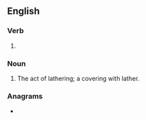 ==English==

===Verb===
{{head|en|verb form}}

# {{present participle of|en|lather|nocat=1}}

===Noun===
{{en-noun}}

# The act of lathering; a covering with lather.

===Anagrams===
* {{anagrams|en|a=aeghilnrt|Earthling|earthling|haltering|heartling|real thing}}